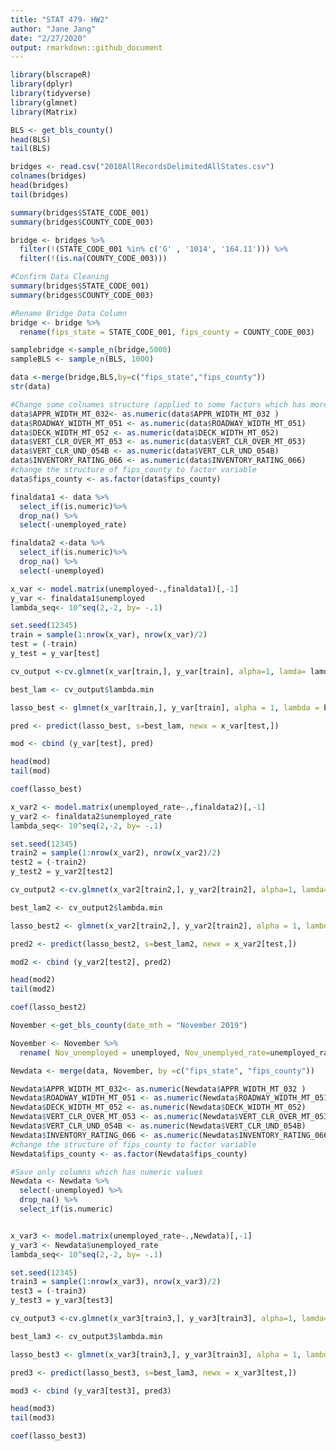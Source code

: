 ```yaml
---
title: "STAT 479- HW2"
author: "Jane Jang"
date: "2/27/2020"
output: rmarkdown::github_document
---
```


```R
library(blscrapeR)
library(dplyr)
library(tidyverse)
library(glmnet)
library(Matrix)
```

```R
BLS <- get_bls_county()
head(BLS)
tail(BLS)
```

```R
bridges <- read.csv("2018AllRecordsDelimitedAllStates.csv")
colnames(bridges)
head(bridges)
tail(bridges)
```

```R

summary(bridges$STATE_CODE_001)
summary(bridges$COUNTY_CODE_003)

bridge <- bridges %>%
  filter(!(STATE_CODE_001 %in% c('G' , '1014', '164.11'))) %>%
  filter(!(is.na(COUNTY_CODE_003)))

#Confirm Data Cleaning
summary(bridges$STATE_CODE_001)
summary(bridges$COUNTY_CODE_003)

#Rename Bridge Data Column
bridge <- bridge %>%
  rename(fips_state = STATE_CODE_001, fips_county = COUNTY_CODE_003)
```

```R
samplebridge <-sample_n(bridge,5000)
sampleBLS <- sample_n(BLS, 1000)
```

```R
data <-merge(bridge,BLS,by=c("fips_state","fips_county"))
str(data)

#Change some colnames structure (applied to some factors which has more than 900 factors)
data$APPR_WIDTH_MT_032<- as.numeric(data$APPR_WIDTH_MT_032 )
data$ROADWAY_WIDTH_MT_051 <- as.numeric(data$ROADWAY_WIDTH_MT_051)
data$DECK_WIDTH_MT_052 <- as.numeric(data$DECK_WIDTH_MT_052)
data$VERT_CLR_OVER_MT_053 <- as.numeric(data$VERT_CLR_OVER_MT_053)
data$VERT_CLR_UND_054B <- as.numeric(data$VERT_CLR_UND_054B)
data$INVENTORY_RATING_066 <- as.numeric(data$INVENTORY_RATING_066)
#change the structure of fips_county to factor variable
data$fips_county <- as.factor(data$fips_county)
```

```R
finaldata1 <- data %>%
  select_if(is.numeric)%>%
  drop_na() %>%
  select(-unemployed_rate)
```

```R
finaldata2 <-data %>%
  select_if(is.numeric)%>%
  drop_na() %>%
  select(-unemployed)
```

```R
x_var <- model.matrix(unemployed~.,finaldata1)[,-1]
y_var <- finaldata1$unemployed
lambda_seq<- 10^seq(2,-2, by= -.1)

set.seed(12345)
train = sample(1:nrow(x_var), nrow(x_var)/2)
test = (-train)
y_test = y_var[test]

cv_output <-cv.glmnet(x_var[train,], y_var[train], alpha=1, lamda= lamda_seq)

best_lam <- cv_output$lambda.min

lasso_best <- glmnet(x_var[train,], y_var[train], alpha = 1, lambda = best_lam)

pred <- predict(lasso_best, s=best_lam, newx = x_var[test,])

mod <- cbind (y_var[test], pred)

head(mod)
tail(mod)

coef(lasso_best)
```

```R
x_var2 <- model.matrix(unemployed_rate~.,finaldata2)[,-1]
y_var2 <- finaldata2$unemployed_rate
lambda_seq<- 10^seq(2,-2, by= -.1)

set.seed(12345)
train2 = sample(1:nrow(x_var2), nrow(x_var2)/2)
test2 = (-train2)
y_test2 = y_var2[test2]

cv_output2 <-cv.glmnet(x_var2[train2,], y_var2[train2], alpha=1, lamda= lamda_seq)

best_lam2 <- cv_output2$lambda.min

lasso_best2 <- glmnet(x_var2[train2,], y_var2[train2], alpha = 1, lambda = best_lam2)

pred2 <- predict(lasso_best2, s=best_lam2, newx = x_var2[test,])

mod2 <- cbind (y_var2[test2], pred2)

head(mod2)
tail(mod2)

coef(lasso_best2)
```

```R
November <-get_bls_county(date_mth = "November 2019")
```

```R
November <- November %>%
  rename( Nov_unemployed = unemployed, Nov_unemplyed_rate=unemployed_rate)

Newdata <- merge(data, November, by =c("fips_state", "fips_county"))


```

```R

Newdata$APPR_WIDTH_MT_032<- as.numeric(Newdata$APPR_WIDTH_MT_032 )
Newdata$ROADWAY_WIDTH_MT_051 <- as.numeric(Newdata$ROADWAY_WIDTH_MT_051)
Newdata$DECK_WIDTH_MT_052 <- as.numeric(Newdata$DECK_WIDTH_MT_052)
Newdata$VERT_CLR_OVER_MT_053 <- as.numeric(Newdata$VERT_CLR_OVER_MT_053)
Newdata$VERT_CLR_UND_054B <- as.numeric(Newdata$VERT_CLR_UND_054B)
Newdata$INVENTORY_RATING_066 <- as.numeric(Newdata$INVENTORY_RATING_066)
#change the structure of fips_county to factor variable
Newdata$fips_county <- as.factor(Newdata$fips_county)

#Save only columns which has numeric values
Newdata <- Newdata %>%
  select(-unemployed) %>%
  drop_na() %>%
  select_if(is.numeric)



```

```R
x_var3 <- model.matrix(unemployed_rate~.,Newdata)[,-1]
y_var3 <- Newdata$unemployed_rate
lambda_seq<- 10^seq(2,-2, by= -.1)

set.seed(12345)
train3 = sample(1:nrow(x_var3), nrow(x_var3)/2)
test3 = (-train3)
y_test3 = y_var3[test3]

cv_output3 <-cv.glmnet(x_var3[train3,], y_var3[train3], alpha=1, lamda= lamda_seq)

best_lam3 <- cv_output3$lambda.min

lasso_best3 <- glmnet(x_var3[train3,], y_var3[train3], alpha = 1, lambda = best_lam3)

pred3 <- predict(lasso_best3, s=best_lam3, newx = x_var3[test,])

mod3 <- cbind (y_var3[test3], pred3)

head(mod3)
tail(mod3)

coef(lasso_best3)
```







